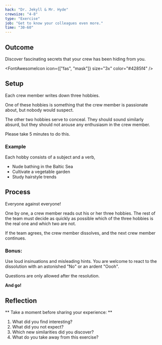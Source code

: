 ```yaml
---
hack: "Dr. Jekyll & Mr. Hyde"
crewsize: "4-8"
type: "Exercise"
job: "Get to know your colleagues even more."
time: "30-60"
---
```


## Outcome

Discover fascinating secrets that your crew has been hiding from you.

<FontAwesomeIcon icon={["fas", "mask"]} size="3x" color="#4285f4" />

## Setup

Each crew member writes down three hobbies.

One of these hobbies is something that the crew member is passionate about, but nobody would suspect.

The other two hobbies serve to conceal. They should sound similarly absurd, but they should not arouse any enthusiasm in the crew member.

Please take 5 minutes to do this.

### Example

Each hobby consists of a subject and a verb,

- Nude bathing in the Baltic Sea
- Cultivate a vegetable garden
- Study hairstyle trends

## Process

Everyone against everyone!

One by one, a crew member reads out his or her three hobbies. The rest of the team must decide as quickly as possible which of the three hobbies is the real one and which two are not.

If the team agrees, the crew member dissolves, and the next crew member continues.

### Bonus:

Use loud insinuations and misleading hints.
You are welcome to react to the dissolution with an astonished "No" or an ardent "Oooh".

Questions are only allowed after the resolution.

**And go!**

## Reflection

** Take a moment before sharing your experience: **

1. What did you find interesting?
2. What did you not expect?
3. Which new similarities did you discover?
4. What do you take away from this exercise?

